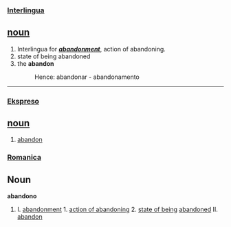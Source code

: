 === [[Interlingua]] ===
== [[noun]] ==
# Interlingua for ''' '' [[abandonment]] '' ''', action of abandoning. 
# state of being abandoned
# the '''abandon''' 
#:Hence: abandonar - abandonamento

----

=== [[Ekspreso]] ===
== [[noun]] ==
# [[abandon]]

=== [[Romanica]] ===
== Noun ==
<b>abandono</b>
#I. [[abandonment]] 1. [[action of abandoning]] 2. [[state of being]] [[abandoned]] II. [[abandon]]<p>